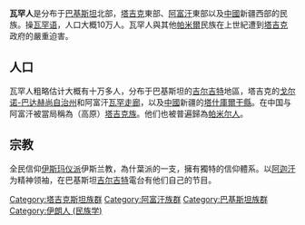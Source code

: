 {{unreferenced|time=2011-02-05T05:21:18+00:00}}
'''瓦罕人'''是分布于[[巴基斯坦|巴基斯坦]]北部，[[塔吉克斯坦|塔吉克]]東部、[[阿富汗|阿富汗]]東部以及[[中國|中國]]新疆西部的民族。操[[瓦罕语|瓦罕语]]，人口大概10万人。瓦罕人與其他[[帕米爾|帕米爾]]民族在上世紀遭到[[塔吉克斯坦|塔吉克]]政府的嚴重迫害。

==人口==
瓦罕人粗略估计大概有十万多人，分布于巴基斯坦的[[吉尔吉特|吉尔吉特]]地區，塔吉克的[[戈尔诺-巴达赫尚自治州|戈尔诺-巴达赫尚自治州]]和阿富汗[[瓦罕走廊|瓦罕走廊]]，以及[[中國|中國]]新疆的[[塔什庫爾干縣|塔什庫爾干縣]]。在中国与阿富汗被當局稱為（高原）[[塔吉克族|塔吉克族]]。他们也被普遍歸為[[帕米尔人|帕米尔人]]。

==宗教==
全民信仰[[伊斯玛仪派|伊斯玛仪派]]伊斯兰教，為什葉派的一支，擁有獨特的信仰體系。以[[阿迦汗|阿迦汗]]为精神领袖，在巴基斯坦[[吉尔吉特|吉尔吉特]]電台有他们自己的节目。

{{Authority control}}
[[Category:塔吉克斯坦族群|Category:塔吉克斯坦族群]]
[[Category:阿富汗族群|Category:阿富汗族群]]
[[Category:巴基斯坦族群|Category:巴基斯坦族群]]
[[Category:伊朗人_(民族学)|Category:伊朗人 (民族学)]]